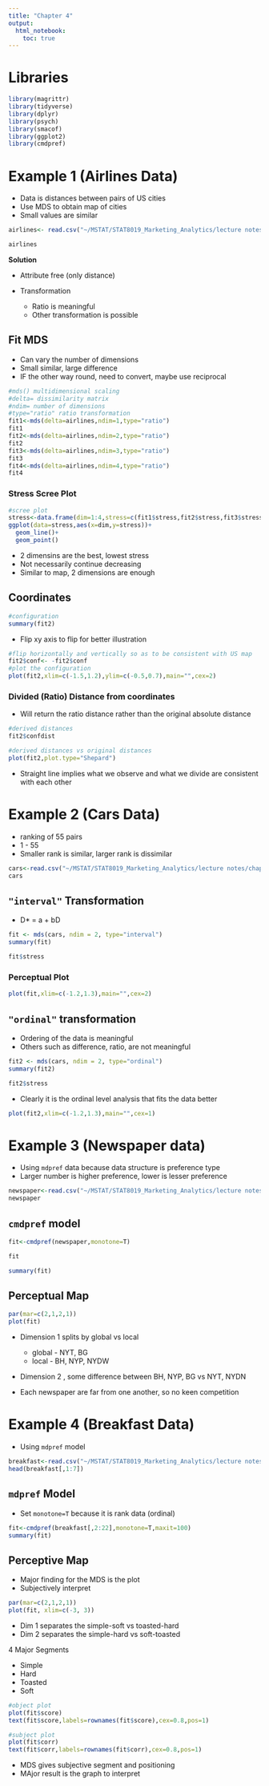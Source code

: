 ```yaml
---
title: "Chapter 4"
output: 
  html_notebook:
    toc: true
---
```


# Libraries

```r
library(magrittr)
library(tidyverse)
library(dplyr)
library(psych)
library(smacof)
library(ggplot2)
library(cmdpref)
```

# Example 1 (Airlines Data)

* Data is distances between pairs of US cities
* Use MDS to obtain map of cities
* Small values are similar

```r
airlines<- read.csv("~/MSTAT/STAT8019_Marketing_Analytics/lecture notes/chap4r/airlines.csv", row.names = 1, header = T)

airlines
```

**Solution**

* Attribute free (only distance)

* Transformation
  * Ratio is meaningful
  * Other transformation is possible

## Fit MDS

* Can vary the number of dimensions
* Small similar, large difference
* IF the other way round, need to convert, maybe use reciprocal

```r
#mds() multidimensional scaling
#delta= dissimilarity matrix
#ndim= number of dimensions
#type="ratio" ratio transformation
fit1<-mds(delta=airlines,ndim=1,type="ratio")
fit1
fit2<-mds(delta=airlines,ndim=2,type="ratio")
fit2
fit3<-mds(delta=airlines,ndim=3,type="ratio")
fit3
fit4<-mds(delta=airlines,ndim=4,type="ratio")
fit4
```

### Stress Scree Plot

```r
#scree plot
stress<-data.frame(dim=1:4,stress=c(fit1$stress,fit2$stress,fit3$stress,fit4$stress))
ggplot(data=stress,aes(x=dim,y=stress))+
  geom_line()+
  geom_point()
```

* 2 dimensins are the best, lowest stress
* Not necessarily continue decreasing
* Similar to map, 2 dimensions are enough

## Coordinates

```r
#configuration
summary(fit2)
```

* Flip xy axis to flip for better illustration

```r
#flip horizontally and vertically so as to be consistent with US map
fit2$conf<- -fit2$conf
#plot the configuration
plot(fit2,xlim=c(-1.5,1.2),ylim=c(-0.5,0.7),main="",cex=2)
```

### Divided (Ratio) Distance from coordinates

* Will return the ratio distance rather than the original absolute distance

```r
#derived distances
fit2$confdist
```

```r
#derived distances vs original distances
plot(fit2,plot.type="Shepard")
```

* Straight line implies what we observe and what we divide are consistent with each other

# Example 2 (Cars Data)

* ranking of 55 pairs
* 1 - 55
* Smaller rank is similar, larger rank is dissimilar


```r
cars<-read.csv("~/MSTAT/STAT8019_Marketing_Analytics/lecture notes/chap4r/cars.csv", header = TRUE,row.names=1)
cars
```

## `"interval"` Transformation

* D* = a + bD

```r
fit <- mds(cars, ndim = 2, type="interval")
summary(fit)
```

```r
fit$stress
```

### Perceptual Plot

```r
plot(fit,xlim=c(-1.2,1.3),main="",cex=2)
```


## `"ordinal"` transformation

* Ordering of the data is meaningful
* Others such as difference, ratio, are not meaningful

```r
fit2 <- mds(cars, ndim = 2, type="ordinal")
summary(fit2)
```

```r
fit2$stress
```

* Clearly it is the ordinal level analysis that fits the data better

```r
plot(fit2,xlim=c(-1.2,1.3),main="",cex=1)
```


# Example 3 (Newspaper data)

* Using `mdpref` data because data structure is preference type
* Larger number is higher preference, lower is lesser preference

```r
newspaper<-read.csv("~/MSTAT/STAT8019_Marketing_Analytics/lecture notes/chap4r/newspaper1t.csv", header = TRUE,row.names=1)
newspaper
```

## `cmdpref` model

```r
fit<-cmdpref(newspaper,monotone=T)

fit
```

```r
summary(fit)
```

## Perceptual Map

```r
par(mar=c(2,1,2,1))
plot(fit)
```

* Dimension 1 splits by global vs local
  * global - NYT, BG
  * local - BH, NYP, NYDW
  
* Dimension 2 , some difference between BH, NYP, BG vs NYT, NYDN

* Each newspaper are far from one another, so no keen competition

# Example 4 (Breakfast Data)

* Using `mdpref` model

```r
breakfast<-read.csv("~/MSTAT/STAT8019_Marketing_Analytics/lecture notes/chap4r/b1.csv", header = TRUE,row.names = 2)
head(breakfast[,1:7])
```

## `mdpref` Model

* Set `monotone=T` because it is rank data (ordinal)

```r
fit<-cmdpref(breakfast[,2:22],monotone=T,maxit=100)
summary(fit)
```

## Perceptive Map

* Major finding for the MDS is the plot
* Subjectively interpret

```r
par(mar=c(2,1,2,1))
plot(fit, xlim=c(-3, 3))
```

* Dim 1 separates the simple-soft vs toasted-hard
* Dim 2 separates the simple-hard vs soft-toasted

4 Major Segments

* Simple
* Hard
* Toasted
* Soft

```r
#object plot
plot(fit$score)
text(fit$score,labels=rownames(fit$score),cex=0.8,pos=1)

```

```r
#subject plot
plot(fit$corr)
text(fit$corr,labels=rownames(fit$corr),cex=0.8,pos=1)
```

* MDS gives subjective segment and positioning
* MAjor result is the graph to interpret